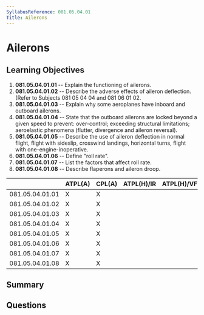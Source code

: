 ```yaml
---
SyllabusReference: 081.05.04.01
Title: Ailerons
---
```


# Ailerons

## Learning Objectives

1. **081.05.04.01.01** -- Explain the functioning of ailerons.
2. **081.05.04.01.02** -- Describe the adverse effects of aileron deflection.
   (Refer to Subjects 081 05 04 04 and 081 06 01 02.
3. **081.05.04.01.03** -- Explain why some aeroplanes have inboard and outboard
   ailerons.
4. **081.05.04.01.04** -- State that the outboard ailerons are locked beyond a
   given speed to prevent: over-control; exceeding structural limitations;
   aeroelastic phenomena (flutter, divergence and aileron reversal).
5. **081.05.04.01.05** -- Describe the use of aileron deflection in normal
   flight, flight with sideslip, crosswind landings, horizontal turns, flight
   with one-engine-inoperative.
6. **081.05.04.01.06** -- Define "roll rate".
7. **081.05.04.01.07** -- List the factors that affect roll rate.
8. **081.05.04.01.08** -- Describe flaperons and aileron droop.

|                 | ATPL(A) | CPL(A) | ATPL(H)/IR | ATPL(H)/VFR | CPL(H) | IR  | CBIR(A) |
| --------------- | ------- | ------ | ---------- | ----------- | ------ | --- | ------- |
| 081.05.04.01.01 | X       | X      |            |             |        |     |         |
| 081.05.04.01.02 | X       | X      |            |             |        |     |         |
| 081.05.04.01.03 | X       | X      |            |             |        |     |         |
| 081.05.04.01.04 | X       | X      |            |             |        |     |         |
| 081.05.04.01.05 | X       | X      |            |             |        |     |         |
| 081.05.04.01.06 | X       | X      |            |             |        |     |         |
| 081.05.04.01.07 | X       | X      |            |             |        |     |         |
| 081.05.04.01.08 | X       | X      |            |             |        |     |         |

## Summary

## Questions
